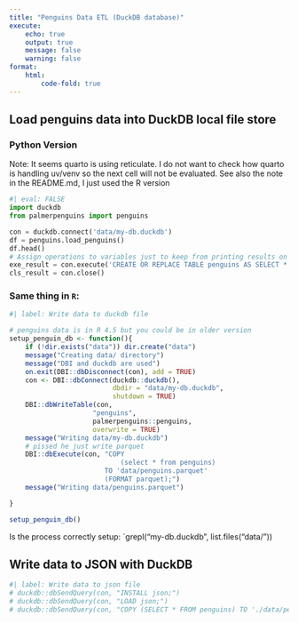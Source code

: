 ```yaml
---
title: "Penguins Data ETL (DuckDB database)"
execute:
    echo: true
    output: true
    message: false
    warning: false
format:
    html:
        code-fold: true
---
```


## Load penguins data into DuckDB local file store

### Python Version

Note: It seems quarto is using reticulate. I do not want to check how quarto is handling uv/venv so the next cell will not be evaluated. See also the note in the README.md, I just used the R version


```python
#| eval: FALSE
import duckdb
from palmerpenguins import penguins

con = duckdb.connect('data/my-db.duckdb')
df = penguins.load_penguins()
df.head()
# Assign operations to variables just to keep from printing results on website
exe_result = con.execute('CREATE OR REPLACE TABLE penguins AS SELECT * FROM df')
cls_result = con.close()
```

### Same thing in `R`:

```r
#| label: Write data to duckdb file

# penguins data is in R 4.5 but you could be in older version 
setup_penguin_db <- function(){
    if (!dir.exists("data")) dir.create("data")
    message("Creating data/ directory")
    message("DBI and duckdb are used")
    on.exit(DBI::dbDisconnect(con), add = TRUE)
    con <- DBI::dbConnect(duckdb::duckdb(), 
                          dbdir = "data/my-db.duckdb", 
                          shutdown = TRUE)
    DBI::dbWriteTable(con, 
                     "penguins", 
                     palmerpenguins::penguins, 
                     overwrite = TRUE)
    message("Writing data/my-db.duckdb")
    # pissed he just write parquet 
    DBI::dbExecute(con, "COPY
                            (select * from penguins)
                        TO 'data/penguins.parquet'
                        (FORMAT parquet);")
    message("Writing data/penguins.parquet")

} 

setup_penguin_db()
```


Is the process correctly setup: `grepl("my-db.duckdb", list.files("data/"))

## Write data to JSON with DuckDB

```r
#| label: Write data to json file
# duckdb::dbSendQuery(con, "INSTALL json;")
# duckdb::dbSendQuery(con, "LOAD json;")
# duckdb::dbSendQuery(con, "COPY (SELECT * FROM penguins) TO './data/penguins.json' (ARRAY true);")
```
